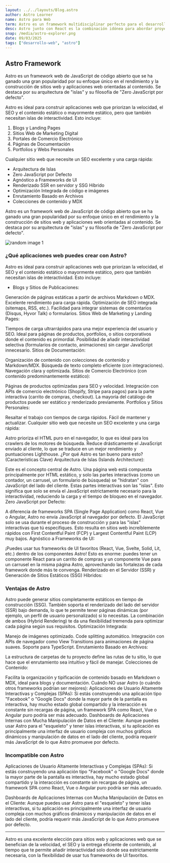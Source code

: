 ```yaml
---
layout: ../../layouts/Blog.astro
author: Astro Learner
name: Astro para Web
term: Astro es un framework multidisciplinar perfecto para el desarrollo web profesional.
desc: Astro junto con React es la combinación idónea para abordar proyectos de páginas web.
snap: /media/astro-explorer.png
date: 09/03/2025
tags: ["desarrollo-web", "astro"]
---
```


## Astro Framework

Astro es un framework web de JavaScript de código abierto que se ha ganado una gran popularidad por su enfoque único en el rendimiento y la construcción de sitios web y aplicaciones web orientadas al contenido. Se destaca por su arquitectura de "islas" y su filosofía de "Zero JavaScript por defecto".

Astro es ideal para construir aplicaciones web que priorizan la velocidad, el SEO y el contenido estático o mayormente estático, pero que también necesitan islas de interactividad. Esto incluye:

1. Blogs y Landing Pages
2. Sitios Web de Marketing Digital
3. Portales de Comercio Electrónico
4. Páginas de Documentación
5. Portfolios y Webs Personales

Cualquier sitio web que necesite un SEO excelente y una carga rápida:

- Arquitectura de Islas
- Zero JavaScript por Defecto
- Agnóstico a Frameworks de UI
- Renderizado SSR en servidor y SSG Híbrido
- Optimización Integrada de código e imágenes
- Enrutamiento Basado en Archivos
- Colecciones de contenido y MDX

Astro es un framework web de JavaScript de código abierto que se ha ganado una gran popularidad por su enfoque único en el rendimiento y la construcción de sitios web y aplicaciones web orientadas al contenido. Se destaca por su arquitectura de "islas" y su filosofía de "Zero JavaScript por defecto".


<img class="img-fluid mb-3" src="https://picsum.photos/700/400/?random=1" alt="random image 1"/>

### ¿Qué aplicaciones web puedes crear con Astro?

Astro es ideal para construir aplicaciones web que priorizan la velocidad, el SEO y el contenido estático o mayormente estático, pero que también necesitan islas de interactividad. Esto incluye:

- Blogs y Sitios de Publicaciones:

Generación de páginas estáticas a partir de archivos Markdown o MDX.
Excelente rendimiento para carga rápida.
Optimización de SEO integrada (sitemaps, RSS, etc.).
Facilidad para integrar sistemas de comentarios (Disqus, Hyvor Talk) o formularios.
Sitios Web de Marketing y Landing Pages:

Tiempos de carga ultrarrápidos para una mejor experiencia del usuario y SEO.
Ideal para páginas de productos, portfolios, o sitios corporativos donde el contenido es primordial.
Posibilidad de añadir interactividad selectiva (formularios de contacto, animaciones) sin cargar JavaScript innecesario.
Sitios de Documentación:

Organización de contenido con colecciones de contenido y Markdown/MDX.
Búsqueda de texto completo eficiente (con integraciones).
Navegación clara y optimizada.
Sitios de Comercio Electrónico (con contenido predominantemente estático):

Páginas de productos optimizadas para SEO y velocidad.
Integración con APIs de comercio electrónico (Shopify, Stripe para pagos) para la parte interactiva (carrito de compras, checkout).
La mayoría del catálogo de productos puede ser estático y renderizado previamente.
Portfolios y Sitios Personales:

Resaltar el trabajo con tiempos de carga rápidos.
Fácil de mantener y actualizar.
Cualquier sitio web que necesite un SEO excelente y una carga rápida:

Astro prioriza el HTML puro en el navegador, lo que es ideal para los crawlers de los motores de búsqueda.
Reduce drásticamente el JavaScript enviado al cliente, lo que se traduce en un mejor rendimiento y puntuaciones Lighthouse.
¿Por qué Astro es tan bueno para esto? (Características Clave)
Arquitectura de Islas (Islands Architecture):

Este es el concepto central de Astro. Una página web está compuesta principalmente por HTML estático, y solo las partes interactivas (como un contador, un carrusel, un formulario de búsqueda) se "hidratan" con JavaScript del lado del cliente. Estas partes interactivas son las "islas".
Esto significa que solo se envía el JavaScript estrictamente necesario para la interactividad, reduciendo la carga y el tiempo de bloqueo en el navegador.
Zero JavaScript por Defecto:

A diferencia de frameworks SPA (Single Page Application) como React, Vue o Angular, Astro no envía JavaScript al navegador por defecto. El JavaScript solo se usa durante el proceso de construcción y para las "islas" interactivas que tú especifiques.
Esto resulta en sitios web increíblemente rápidos con First Contentful Paint (FCP) y Largest Contentful Paint (LCP) muy bajos.
Agnóstico a Frameworks de UI:

¡Puedes usar tus frameworks de UI favoritos (React, Vue, Svelte, Solid, Lit, etc.) dentro de los componentes Astro!
Esto es enorme: puedes tener un componente React para un carrito de compras y un componente Vue para un carrusel en la misma página Astro, aprovechando las fortalezas de cada framework donde más te convenga.
Renderizado en el Servidor (SSR) y Generación de Sitios Estáticos (SSG) Híbridos:

### Ventajas de Astro

Astro puede generar sitios completamente estáticos en tiempo de construcción (SSG).
También soporta el renderizado del lado del servidor (SSR) bajo demanda, lo que te permite tener páginas dinámicas (por ejemplo, un perfil de usuario personalizado) si lo necesitas.
La combinación de ambos (Hybrid Rendering) te da una flexibilidad tremenda para optimizar cada página según sus requisitos.
Optimización Integrada:

Manejo de imágenes optimizado.
Code splitting automático.
Integración con APIs de navegador como View Transitions para animaciones de página suaves.
Soporte para TypeScript.
Enrutamiento Basado en Archivos:

La estructura de carpetas de tu proyecto define las rutas de tu sitio, lo que hace que el enrutamiento sea intuitivo y fácil de manejar.
Colecciones de Contenido:

Facilita la organización y tipificación de contenido basado en Markdown o MDX, ideal para blogs y documentación.
Cuándo NO usar Astro (o cuándo otros frameworks podrían ser mejores):
Aplicaciones de Usuario Altamente Interactivas y Complejas (SPAs): Si estás construyendo una aplicación tipo "Facebook" o "Google Docs" donde la mayor parte de la pantalla es interactiva, hay mucho estado global compartido y la interacción es constante sin recargas de página, un framework SPA como React, Vue o Angular puro podría ser más adecuado.
Dashboards de Aplicaciones Internas con Mucha Manipulación de Datos en el Cliente: Aunque puedes usar Astro para el "esqueleto" y tener islas interactivas, si tu aplicación es principalmente una interfaz de usuario compleja con muchos gráficos dinámicos y manipulación de datos en el lado del cliente, podría requerir más JavaScript de lo que Astro promueve por defecto.

### Incompatible con Astro

Aplicaciones de Usuario Altamente Interactivas y Complejas (SPAs): Si estás construyendo una aplicación tipo "Facebook" o "Google Docs" donde la mayor parte de la pantalla es interactiva, hay mucho estado global compartido y la interacción es constante sin recargas de página, un framework SPA como React, Vue o Angular puro podría ser más adecuado.

Dashboards de Aplicaciones Internas con Mucha Manipulación de Datos en el Cliente: Aunque puedes usar Astro para el "esqueleto" y tener islas interactivas, si tu aplicación es principalmente una interfaz de usuario compleja con muchos gráficos dinámicos y manipulación de datos en el lado del cliente, podría requerir más JavaScript de lo que Astro promueve por defecto.

---

 Astro es una excelente elección para sitios web y aplicaciones web que se benefician de la velocidad, el SEO y la entrega eficiente de contenido, al tiempo que te permite añadir interactividad solo donde sea estrictamente necesaria, con la flexibilidad de usar tus frameworks de UI favoritos.